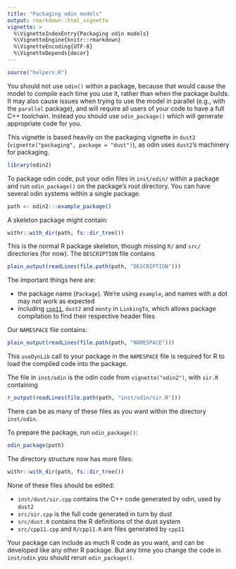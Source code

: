 ```yaml
---
title: "Packaging odin models"
output: rmarkdown::html_vignette
vignette: >
  %\VignetteIndexEntry{Packaging odin models}
  %\VignetteEngine{knitr::rmarkdown}
  %\VignetteEncoding{UTF-8}
  %\VignetteDepends{decor}
---
```


```r
source("helpers.R")
```

<!-- this is duplicated from the dust vignette -->

You should not use `odin()` within a package, because that would cause the model to compile each time you use it, rather than when the package builds.  It may also cause issues when trying to use the model in parallel (e.g., with the `parallel` package), and will require all users of your code to have a full C++ toolchain.  Instead you should use `odin_package()` which will generate appropriate code for you.

This vignette is based heavily on the packaging vignette in `dust2` (`vignette("packaging", package = "dust")`), as odin uses `dust2`'s machinery for packaging.

```r
library(odin2)
```

To package odin code, put your odin files in `inst/odin/` within a package and run `odin_package()` on the package's root directory.  You can have several odin systems within a single package.

```r
path <- odin2:::example_package()
```

A skeleton package might contain:

```r
withr::with_dir(path, fs::dir_tree())
```

This is the normal R package skeleton, though missing `R/` and `src/` directories (for now).  The `DESCRIPTION` file contains

```r
plain_output(readLines(file.path(path, "DESCRIPTION")))
```

The important things here are:

* the package name (`Package`). We're using `example`, and names with a dot may not work as expected
* including [`cpp11`](https://github.com/r-lib/cpp11), `dust2` and `monty` in `LinkingTo`, which allows package compilation to find their respective header files

Our `NAMESPACE` file contains:

```r
plain_output(readLines(file.path(path, "NAMESPACE")))
```

This `useDynLib` call to your package in the `NAMESPACE` file is required for R to load the compiled code into the package.

The file in `inst/odin` is the odin code from `vignette("odin2")`, with `sir.R` containing

```r
r_output(readLines(file.path(path, "inst/odin/sir.R")))
```

There can be as many of these files as you want within the directory `inst/odin`.

To prepare the package, run `odin_package()`:

```r
odin_package(path)
```

The directory structure now has more files:

```r
withr::with_dir(path, fs::dir_tree())
```

None of these files should be edited:

* `inst/dust/sir.cpp` contains the C++ code generated by odin, used by `dust2`
* `src/sir.cpp` is the full code generated in turn by dust
* `src/dust.R` contains the R definitions of the dust system
* `src/cpp11.cpp` and `R/cpp11.R` are files generated by `cpp11`

Your package can include as much R code as you want, and can be developed like any other R package. But any time you change the code in `inst/odin` you should rerun `odin_package()`.
